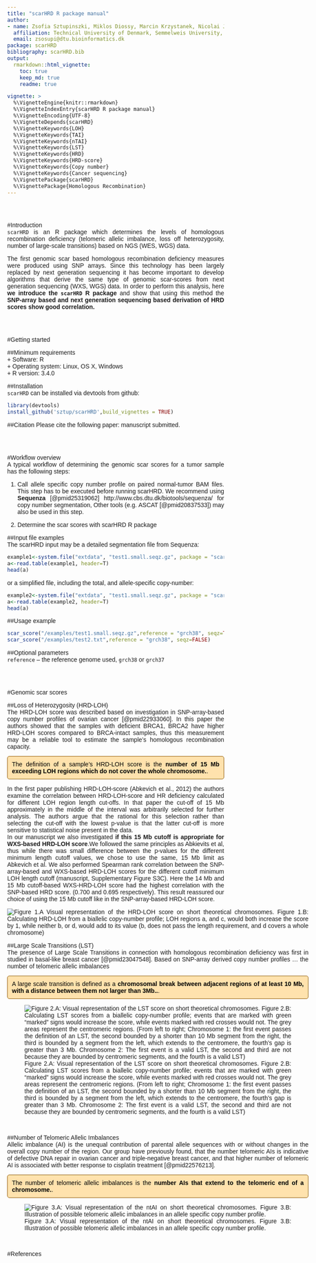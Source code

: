 ---
title: "scarHRD R package manual"
author:
- name: Zsofia Sztupinszki, Miklos Diossy, Marcin Krzystanek, Nicolai J. Birkbak, Francesco Favero, Lilla Reiniger, István Csabai, Aron C. Eklund, Ali Syed, Zoltan Szallasi
  affiliation: Technical University of Denmark, Semmelweis University, Eötvös Loránd University, University of Copenhagen, The Francis Crick Institute, Danish National Life Science Supercomputing Center, Harvard Medical School
  email: zsosupi@dtu.bioinformatics.dk
package: scarHRD
bibliography: scarHRD.bib
output:
  rmarkdown::html_vignette:
    toc: true
    keep_md: true
    readme: true

vignette: >
  %\VignetteEngine{knitr::rmarkdown}
  %\VignetteIndexEntry{scarHRD R package manual}
  %\VignetteEncoding{UTF-8}
  %\VignetteDepends{scarHRD}
  %\VignetteKeywords{LOH}
  %\VignetteKeywords{TAI}
  %\VignetteKeywords{nTAI}
  %\VignetteKeywords{LST}
  %\VignetteKeywords{HRD}
  %\VignetteKeywords{HRD-score}
  %\VignetteKeywords{Copy number}
  %\VignetteKeywords{Cancer sequencing}
  %\VignettePackage{scarHRD}
  %\VignettePackage{Homologous Recombination}
---
<style>
body {
text-align: justify;
font-family: Arial}

.moderateFrame{ /* Framed text */
border: 1px solid;
border-color: #8c5400;
color: black;
background-color: #ffe2ad;
padding-top: 10px;
padding-bottom: 10px;
border-radius: 5px;
padding-left: 10px;
padding-right: 10px;
font-size: 14px;
}

</style>

<br>
<br>

#Introduction  
`scarHRD` is an R package which determines the levels of homologous recombination deficiency (telomeric allelic imbalance, loss off heterozygosity, number of large-scale transitions) based on NGS (WES, WGS) data.  

The first genomic scar based homologous recombination deficiency measures were produced using SNP arrays. Since this technology has been largely replaced by next generation sequencing it has become important to develop algorithms that derive the same type of genomic scar-scores from next generation sequencing (WXS, WGS) data. In order to perform this analysis, here **we introduce the `scarHRD` R package** and show that using this method the **SNP-array based and next generation sequencing based derivation of HRD scores show good correlation.**  

<br>
<br>

#Getting started  

##Minimum requirements  
  + Software: R  
  + Operating system: Linux, OS X, Windows  
  + R version: 3.4.0  

##Installation  
`scarHRD` can be installed via devtools from github:  

```{r part1, echo=TRUE, eval=FALSE}
library(devtools)
install_github('sztup/scarHRD',build_vignettes = TRUE)
```

##Citation
Please cite the following paper: manuscript submitted.  

<br>
<br>

#Workflow overview  
A typical workflow of determining the genomic scar scores for a tumor sample has the following steps:  

1. Call allele specific copy number profile on paired normal-tumor BAM files. This step has to be executed before running scarHRD. We recommend using **Sequenza** [@pmid25319062] http://www.cbs.dtu.dk/biotools/sequenza/ for copy number segmentation, Other tools (e.g. ASCAT [@pmid20837533]) may also be used in this step.  
  
2. Determine the scar scores with scarHRD R package  

##Input file examples  
The scarHRD input may be a detailed segmentation file from Sequenza:  
```{r part3, echo=TRUE, eval=TRUE}
example1<-system.file("extdata", "test1.small.seqz.gz", package = "scarHRD")
a<-read.table(example1, header=T)
head(a)
```
or a simplified file, including the total, and allele-specific copy-number:  
```{r part4, echo=TRUE, eval=TRUE}
example2<-system.file("extdata", "test1.small.seqz.gz", package = "scarHRD")
a<-read.table(example2, header=T)
head(a)
```

##Usage example  
```{r part2, echo=TRUE, eval=FALSE}
scar_score("/examples/test1.small.seqz.gz",reference = "grch38", seqz=TRUE)
scar_score("/examples/test2.txt",reference = "grch38", seqz=FALSE)
```

##Optional parameters  
`reference` -- the reference genome used, `grch38` or `grch37`

<br>
<br>

#Genomic scar scores  

##Loss of Heterozygosity (HRD-LOH)  
The HRD-LOH score was described based on investigation in SNP-array-based copy number profiles of ovarian cancer [@pmid22933060]. In this paper the authors showed that the samples with deficient BRCA1, BRCA2 have higher HRD-LOH scores compared to BRCA-intact samples, thus this measurement may be a reliable tool to estimate the sample's homologous recombination capacity.   
<p class="moderateFrame">The definition of a sample's HRD-LOH score is the </span> <span style="font-weight:bold">number of 15 Mb exceeding LOH regions which do not cover the whole chromosome.</span>.
</p>
In the first paper publishing HRD-LOH-score (Abkevich et al., 2012) the authors examine the correlation between HRD-LOH-score and HR deficiency calculated for different LOH region length cut-offs. In that paper the cut-off of 15 Mb approximately in the middle of the interval was arbitrarily selected for further analysis. The authors argue that the rational for this selection rather than selecting the cut-off with the lowest p-value is that the latter cut-off is more sensitive to statistical noise present in the data.  
In our manuscript we also investigated **if this 15 Mb cutoff is appropriate for WXS-based HRD-LOH score**.We followed the same principles as Abkievits et al, thus while there was small difference between the p-values for the different minimum length cutoff values, we chose to use the same, 15 Mb limit as Abkevich et al. We also performed Spearman rank correlation between the SNP-array-based and WXS-based HRD-LOH scores for the different cutoff minimum LOH length cutoff (manuscript, Supplementary Figure S3C). Here the 14 Mb and 15 Mb cutoff-based WXS-HRD-LOH score had the highest correlation with the SNP-based HRD score. (0.700 and 0.695 respectively). This result reassured our choice of using the 15 Mb cutoff like in the SNP-array-based HRD-LOH score.  

<div style="width:700px">
![Figure 1.A Visual representation of the HRD-LOH score on short theoretical chromosomes. Figure 1.B: Calculating HRD-LOH from a biallelic copy-number profile; LOH regions a, and c, would both increase the score by 1, while neither b, or d, would add to its value (b, does not pass the length requirement, and d covers a whole chromosome)](hrd-loh.svg)
<br>

##Large Scale Transitions (LST)  
The presence of Large Scale Transitions in connection with homologous recombination deficiency was first in studied in basal-like breast cancer [@pmid23047548]. Based on SNP-array derived copy number profiles ... the number of telomeric allelic imbalances 
<p class="moderateFrame">A large scale transition is defined as a  </span> <span style="font-weight:bold">chromosomal break between adjacent regions of at least 10 Mb, with a distance between them not larger than 3Mb..</span>.
</p>

<div style="width:700px">
![Figure 2.A: Visual representation of the LST score on short theoretical chromosomes. Figure 2.B: Calculating LST scores from a biallelic copy-number profile; events that are marked with green "marked" signs would increase the score, while events marked with red crosses would not. The grey areas represent the centromeric regions. (From left to right; Chromosome 1: the first event passes the definition of an LST, the second bounded by a shorter than 10 Mb segment from the right, the third is bounded by a segment from the left, which extends to the centromere, the fourth’s gap is greater than 3 Mb. Chromosome 2: The first event is a valid LST, the second and third are not because they are bounded by centromeric segments, and the fourth is a valid LST)](lst.svg)
</div>
<br>

##Number of Telomeric Allelic Imbalances  
Allelic imbalance (AI) is the unequal contribution of parental allele sequences with or without changes in the overall copy number of the region. Our group have previously found, that the number telomeric AIs is indicative of defective DNA repair in ovarian cancer and triple-negative breast cancer, and that higher number of telomeric AI is associated with better response to cisplatin treatment [@pmid22576213].  
<p class="moderateFrame">The number of telomeric allelic imbalances is the </span> <span style="font-weight:bold">number AIs that extend to the telomeric end of a chromosome.</span>.
</p>
<div style="width:700px">
![Figure 3.A: Visual representation of the ntAI on short theoretical chromosomes. Figure 3.B: Illustration of possible telomeric allelic imbalances in an allele specific copy number profile.](ntai.svg)
</div>
<br>

#References  
